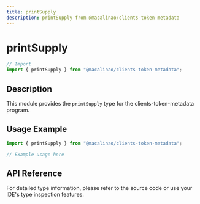 ```yaml
---
title: printSupply
description: printSupply from @macalinao/clients-token-metadata
---
```


# printSupply

```typescript
// Import
import { printSupply } from "@macalinao/clients-token-metadata";
```

## Description

This module provides the `printSupply` type for the clients-token-metadata program.

## Usage Example

```typescript
import { printSupply } from "@macalinao/clients-token-metadata";

// Example usage here
```

## API Reference

For detailed type information, please refer to the source code or use your IDE's type inspection features.
